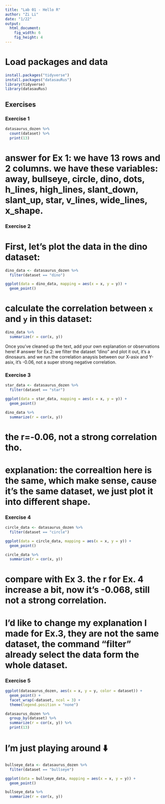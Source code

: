 ```yaml
---
title: "Lab 01 - Hello R"
author: "Zi Li"
date: "1/22"
output: 
  html_document: 
    fig_width: 6
    fig_height: 4
---
```


# Load packages and data

```r
install.packages("tidyverse")
install.packages("datasauRus")
library(tidyverse) 
library(datasauRus)
```

## Exercises

### Exercise 1

```r
datasaurus_dozen %>%
  count(dataset) %>%
  print(13)
```
  
# answer for Ex 1: we have 13 rows and 2 columns. we have these variables: away, bullseye, circle, dino, dots, h_lines, high_lines, slant_down, slant_up, star, v_lines, wide_lines, x_shape.  

### Exercise 2

# First, let's plot the data in the dino dataset:

```r
dino_data <- datasaurus_dozen %>%
  filter(dataset == "dino")

ggplot(data = dino_data, mapping = aes(x = x, y = y)) +
  geom_point()
```

# calculate the correlation between `x` and `y` in this dataset:

```r
dino_data %>%
  summarize(r = cor(x, y))
```
Once you’ve cleaned up the text, add your own explanation or observations here!
# answer for Ex.2: we filter the dataset "dino" and plot it out, it's a dinosaurs. and we run the correlation anaysis between our X-asix and Y-asix, it's -0.06, not a super strong negative correlation. 

### Exercise 3

```r
star_data <- datasaurus_dozen %>%
  filter(dataset == "star")

ggplot(data = star_data, mapping = aes(x = x, y = y)) +
  geom_point()

dino_data %>%
  summarize(r = cor(x, y))
```

# the r=-0.06, not a strong correlation tho. 

# explanation: the correaltion here is the same, which make sense, cause it's the same dataset, we just plot it into different shape. 


### Exercise 4

```r
circle_data <- datasaurus_dozen %>%
  filter(dataset == "circle")

ggplot(data = circle_data, mapping = aes(x = x, y = y)) +
  geom_point()

circle_data %>%
  summarize(r = cor(x, y))
```

# compare with Ex 3. the r for Ex. 4 increase a bit, now it's -0.068, still not a strong correlation. 
# I'd like to change my explanation I made for Ex.3, they are not the same dataset, the command "filter" already select the data form the whole dataset. 

### Exercise 5

```r
ggplot(datasaurus_dozen, aes(x = x, y = y, color = dataset)) +
  geom_point() +
  facet_wrap(~dataset, ncol = 3) +
  theme(legend.position = "none")

datasaurus_dozen %>%
  group_by(dataset) %>%
  summarize(r = cor(x, y)) %>%
  print(13)

```
# I'm just playing around ⬇️
```r
bullseye_data <- datasaurus_dozen %>%
  filter(dataset == "bullseye")

ggplot(data = bullseye_data, mapping = aes(x = x, y = y)) +
  geom_point()

bullseye_data %>%
  summarize(r = cor(x, y))

```


